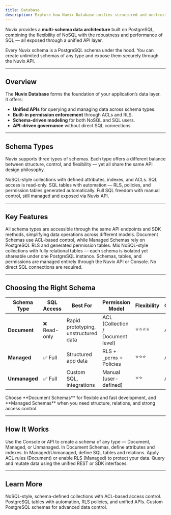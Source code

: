 ```yaml
---
title: Database
description: Explore how Nuvix Database unifies structured and unstructured data with PostgreSQL-backed schemas and fine-grained access control.
---
```


Nuvix provides a **multi-schema data architecture** built on PostgreSQL, combining the flexibility of NoSQL with the robustness and performance of SQL — all exposed through a unified API layer.

<Callout type="info">
Every Nuvix schema is a PostgreSQL schema under the hood.  
You can create unlimited schemas of any type and expose them securely through the Nuvix API.
</Callout>

---

## Overview

The **Nuvix Database** forms the foundation of your application’s data layer.  
It offers:
- **Unified APIs** for querying and managing data across schema types.  
- **Built-in permission enforcement** through ACLs and RLS.  
- **Schema-driven modeling** for both NoSQL and SQL users.  
- **API-driven governance** without direct SQL connections.  

---

## Schema Types

Nuvix supports three types of schemas. Each type offers a different balance between structure, control, and flexibility — yet all share the same API design philosophy.

<Cards>
  <Card title="Document Schemas" href="/docs/database/document-schemas" icon="notion">
    NoSQL-style collections with defined attributes, indexes, and ACLs. SQL access is read-only.
  </Card>

  <Card title="Managed Schemas" href="/docs/database/managed-schemas" icon="database">
    SQL tables with automation — RLS, policies, and permission tables generated automatically.
  </Card>

  <Card title="Unmanaged Schemas" href="/docs/database/unmanaged-schemas" icon="terminal">
    Full SQL freedom with manual control, still managed and exposed via Nuvix API.
  </Card>
</Cards>

---

## Key Features

<Tabs>
  <Tab title="Unified API Access">
    All schema types are accessible through the same API endpoints and SDK methods, simplifying data operations across different models.
  </Tab>

  <Tab title="Permission Enforcement">
    Document Schemas use ACL-based control, while Managed Schemas rely on PostgreSQL RLS and generated permission tables.
  </Tab>

  <Tab title="Schema Flexibility">
    Mix NoSQL-style collections with fully relational tables — each schema is isolated yet shareable under one PostgreSQL instance.
  </Tab>

  <Tab title="API-First Governance">
    Schemas, tables, and permissions are managed entirely through the Nuvix API or Console. No direct SQL connections are required.
  </Tab>
</Tabs>

---

## Choosing the Right Schema

| Schema Type | SQL Access | Best For | Permission Model | Flexibility | Governance |
|--------------|-------------|-----------|------------------|--------------|-------------|
| **Document** | ❌ Read-only | Rapid prototyping, unstructured data | ACL (Collection / Document level) | ⭐⭐⭐⭐ | API-driven |
| **Managed** | ✅ Full | Structured app data | RLS + `_perms` + Policies | ⭐⭐⭐ | API-driven |
| **Unmanaged** | ✅ Full | Custom SQL, integrations | Manual (user-defined) | ⭐⭐ | API-driven |

<Tip>
Choose **Document Schemas** for flexible and fast development, and **Managed Schemas** when you need structure, relations, and strong access control.
</Tip>

---

## How It Works

<Steps>
  <Step title="1. Create a Schema">
    Use the Console or API to create a schema of any type — Document, Managed, or Unmanaged.
  </Step>

  <Step title="2. Define Structure">
    In Document Schemas, define attributes and indexes.  
    In Managed/Unmanaged, define SQL tables and relations.
  </Step>

  <Step title="3. Configure Permissions">
    Apply ACL rules (Document) or enable RLS (Managed) to protect your data.
  </Step>

  <Step title="4. Access Through API">
    Query and mutate data using the unified REST or SDK interfaces.
  </Step>
</Steps>

---

## Learn More

<Cards>
  <Card title="Document Schemas" href="/docs/database/document-schemas">
    NoSQL-style, schema-defined collections with ACL-based access control.
  </Card>

  <Card title="Managed Schemas" href="/docs/database/managed-schemas">
    PostgreSQL tables with automation, RLS policies, and unified APIs.
  </Card>

  <Card title="Unmanaged Schemas" href="/docs/database/unmanaged-schemas">
    Custom PostgreSQL schemas for advanced data control.
  </Card>
</Cards>

